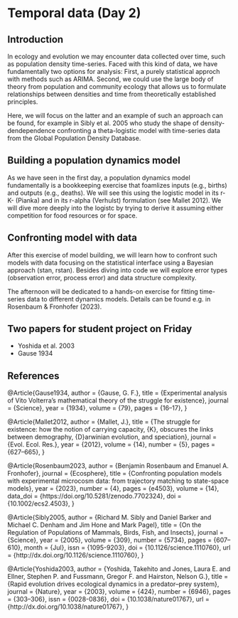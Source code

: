 # Temporal data (Day 2)

## Introduction
In ecology and evolution we may encounter data collected over time, such as population density time-series. Faced with this kind of data, we have fundamentally two options for analysis: 
First, a purely statistical approch with methods such as ARIMA. 
Second, we could use the large body of theory from population and community ecology that allows us to formulate relationships between densities and time from theoretically established principles.

Here, we will focus on the latter and an example of such an approach can be found, for example in Sibly et al. 2005 who study the shape of density-dendependence confronting a theta-logistic model with time-series data from the Global Population Density Database.

## Building a population dynamics model

As we have seen in the first day, a population dynamics model fundamentally is a bookkeeping exercise that foamlizes inputs (e.g., births) and outputs (e.g., deaths). 
We will see this using the logistic model in its r-K- (Pianka) and in its r-alpha (Verhulst) formulation (see Mallet 2012).
We will dive more deeply into the logistc by trying to derive it assuming either competition for food resources or for space.


## Confronting model with data

After this exercise of model building, we will learn how to confront such models with data focusing on the statistical interface using a Bayesian approach (stan, rstan). Besides diving into code we will explore error types (observation error, process error) and data structure complexity.

The afternoon will be dedicated to a hands-on exercise for fitting time-series data to different dynamics models. Details can be found e.g. in Rosenbaum \& Fronhofer (2023).

## Two papers for student project on Friday

* Yoshida et al. 2003
* Gause 1934

## References

@Article{Gause1934,
  author    = {Gause, G. F.},
  title     = {Experimental analysis of Vito Volterra’s mathematical theory of the struggle for existence},
  journal   = {Science},
  year      = {1934},
  volume    = {79},
  pages     = {16--17},
}

@Article{Mallet2012,
  author    = {Mallet, J.},
  title     = {The struggle for existence: how the notion of carrying capacity, {K}, obscures the links between demography, {D}arwinian evolution, and speciation},
  journal   = {Evol. Ecol. Res.},
  year      = {2012},
  volume    = {14},
  number    = {5},
  pages     = {627--665},
}

@Article{Rosenbaum2023,
  author       = {Benjamin Rosenbaum and Emanuel A. Fronhofer},
  journal      = {Ecosphere},
  title        = {Confronting population models with experimental microcosm data: from trajectory matching to state-space models},
  year         = {2023},
  number       = {4},
  pages        = {e4503},
  volume       = {14},
  data_doi     = {https://doi.org/10.5281/zenodo.7702324},
  doi          = {10.1002/ecs2.4503},
}

@Article{Sibly2005,
  author    = {Richard M. Sibly and Daniel Barker and Michael C. Denham and Jim Hone and Mark Pagel},
  title     = {On the Regulation of Populations of Mammals, Birds, Fish, and Insects},
  journal   = {Science},
  year      = {2005},
  volume    = {309},
  number    = {5734},
  pages     = {607--610},
  month     = {Jul},
  issn      = {1095-9203},
  doi       = {10.1126/science.1110760},
  url       = {http://dx.doi.org/10.1126/science.1110760},
}

@Article{Yoshida2003,
  author    = {Yoshida, Takehito and Jones, Laura E. and Ellner, Stephen P. and Fussmann, Gregor F. and Hairston, Nelson G.},
  title     = {Rapid evolution drives ecological dynamics in a predator–prey system},
  journal   = {Nature},
  year      = {2003},
  volume    = {424},
  number    = {6946},
  pages     = {303--306},
  issn      = {0028-0836},
  doi       = {10.1038/nature01767},
  url       = {http://dx.doi.org/10.1038/nature01767},
}
